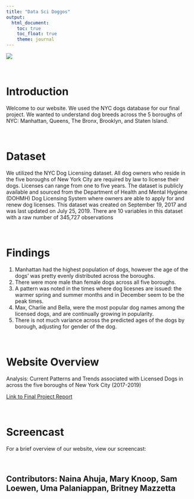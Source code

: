 ```yaml
---
title: "Data Sci Doggos"
output: 
  html_document:
    toc: true
    toc_float: true
    theme: journal
---
```


![](home_dogs.JPG)

$~$ 

# Introduction

Welcome to our website. We used the NYC dogs database for our final project. We wanted to understand dog breeds across the 5 boroughs of NYC: Manhattan, Queens, The Bronx, Brooklyn, and Staten Island. 

$~$

# Dataset

We utilized the NYC Dog Licensing dataset. All dog owners who reside in the five boroughs of New York City are required by law to license their dogs. Licenses can range from one to five years.  The dataset is publicly available and sourced from the Department of Health and Mental Hygiene (DOHMH) Dog Licensing System where owners are able to apply for and renew dog licenses. This dataset was created on September 19, 2017 and was last updated on July 25, 2019. There are 10 variables in this dataset with a raw number of 345,727 observations 

$~$

# Findings

1. Manhattan had the highest population of dogs, however the age of the dogs' was pretty evenly distributed across the boroughs.
2. There were more male than female dogs across all five boroughs.
3. A pattern was noted in the times where dog licesnes are issued: the warmer spring and summer months and in December seem to be the peak times.
4. Max, Charlie and Bella, were the most popular dog names among the licensed dogs, and are continually growing in popularity.
5. There is not much variance across the predicted ages of the dogs by borough, adjusting for gender of the dog.

$~$ 

# Website Overview

Analysis: Current Patterns and Trends  associated with Licensed Dogs in across the five boroughs of New York City (2017-2019)

[Link to Final Project Report](https://blm2156.github.io/p8105_final_project.github.io/p8105_final_project_report.html)


$~$ 

# Screencast

For a brief overview of our website, view our screencast:

$~$

## Contributors: Naina Ahuja, Mary Knoop, Sam Loewen, Uma Palaniappan, Britney Mazzetta
